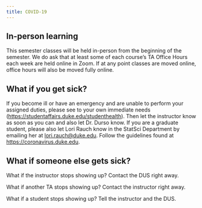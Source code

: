 ```yaml
---
title: COVID-19
---
```


## In-person learning

This semester classes will be held in-person from the beginning of the semester.
We do ask that at least some of each course's TA Office Hours each week are held online in Zoom. 
If at any point classes are moved online, office hours will also be moved fully online.

## What if you get sick?

If you become ill or have an emergency and are unable to perform your assigned duties, please see to your own immediate needs (<https://studentaffairs.duke.edu/studenthealth>).
Then let the instructor know as soon as you can and also let Dr. Durso know.
If you are a graduate student, please also let Lori Rauch know in the StatSci Department by emailing her at [lori.rauch\@duke.edu](mailto:lori.rauch@duke.edu).
Follow the guidelines found at <https://coronavirus.duke.edu>.

## What if someone else gets sick?

What if the instructor stops showing up?
Contact the DUS right away.

What if another TA stops showing up?
Contact the instructor right away.

What if a student stops showing up?
Tell the instructor and the DUS.
